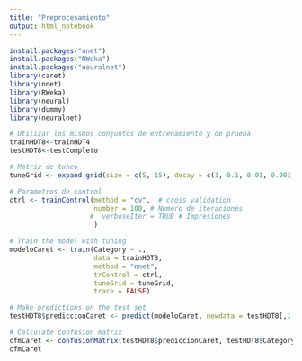 ```yaml
---
title: "Preprocesamiento"
output: html_notebook
---
```


```r
install.packages("nnet")
install.packages("RWeka")
install.packages("neuralnet")
library(caret)
library(nnet)
library(RWeka)
library(neural)
library(dummy)
library(neuralnet)

```
```r
# Utilizar los mismos conjuntos de entrenamiento y de prueba
trainHDT8<-trainHDT4
testHDT8<-testCompleto
```
```r
# Matriz de tuneo
tuneGrid <- expand.grid(size = c(5, 15), decay = c(1, 0.1, 0.01, 0.001, 10))

# Parametros de control
ctrl <- trainControl(method = "cv",  # cross validation
                     number = 100, # Numero de iteraciones     
                    #  verboseIter = TRUE # Impresiones
                     ) 

# Train the model with tuning
modeloCaret <- train(Category ~ ., 
                     data = trainHDT8, 
                     method = "nnet", 
                     trControl = ctrl, 
                     tuneGrid = tuneGrid,
                     trace = FALSE)

# Make predictions on the test set
testHDT8$prediccionCaret <- predict(modeloCaret, newdata = testHDT8[,1:38])

# Calculate confusion matrix
cfmCaret <- confusionMatrix(testHDT8$prediccionCaret, testHDT8$Category)
cfmCaret

```